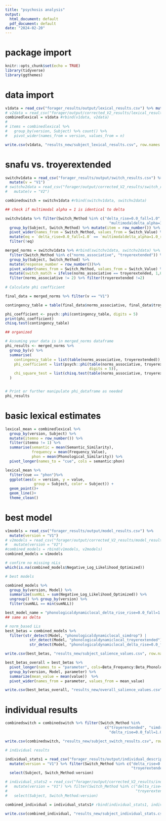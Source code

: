 ```yaml
---
title: "psychosis analysis"
output:
  html_document: default
  pdf_document: default
date: "2024-02-20"
---
```


# package import

```r
knitr::opts_chunk$set(echo = TRUE)
library(tidyverse)
library(ggthemes)
```

# data import

```r
v1data = read_csv("forager_results/output/lexical_results.csv") %>% mutate(version = "V1")
# v2data = read_csv("forager/output/corrected_V2_results/lexical_results.csv") %>% mutate(version = "V2")
combinedlexical = v1data #rbind(v1data, v2data)
# 
# items = combinedlexical %>% 
#   group_by(version, Subject) %>% count() %>%
#   pivot_wider(names_from = version, values_from = n)

write.csv(v1data, "results_new/subject_lexical_results.csv", row.names = FALSE)

```

# snafu vs. troyerextended

```r
switchv1data = read_csv("forager_results/output/switch_results.csv") %>% 
  mutate(v = "V1")
# switchv2data = read_csv("forager/output/corrected_V2_results/switch_results.csv") %>% 
#   mutate(v = "V2")

combinedswitch = switchv1data #rbind(switchv1data, switchv2data) 

## check if multimodal alpha = 1 is identical to delta 

switchv1data %>% filter(Switch_Method %in% c("delta_rise=0.0_fall=1.0",
                                               "multimodaldelta_alpha=1.0_rise=0.0_fall=1.0")) %>%
  group_by(Subject, Switch_Method) %>% mutate(item = row_number()) %>%
  pivot_wider(names_from = Switch_Method, values_from = Switch_Value) %>%
  mutate(eq = `delta_rise=0.0_fall=1.0` == `multimodaldelta_alpha=1.0_rise=0.0_fall=1.0`) %>%
  filter(!eq)

merged_norms = switchv1data %>% #rbind(switchv1data, switchv2data) %>% 
  filter(Switch_Method %in% c("norms_associative", "troyerextended")) %>% 
  group_by(Subject, Switch_Method) %>%
  mutate(response_number = row_number())%>%
  pivot_wider(names_from = Switch_Method, values_from = Switch_Value) %>%
  mutate(switch_match = ifelse(norms_associative == troyerextended, 1,0)) %>%
  filter(norms_associative != 2) %>% filter(troyerextended !=2)
  
# Calculate phi coefficient

final_data = merged_norms %>% filter(v == "V1")

contingency_table = table(final_data$norms_associative, final_data$troyerextended)

phi_coefficient <- psych::phi(contingency_table, digits = 5)
print(phi_coefficient)
chisq.test(contingency_table)

## organized

# Assuming your data is in merged_norms dataframe
phi_results <- merged_norms %>%
  group_by(v) %>%
  summarise(
    contingency_table = list(table(norms_associative, troyerextended)),
    phi_coefficient = list(psych::phi(table(norms_associative, troyerextended), 
                                      digits = 5)),
    chi_square_test = list(chisq.test(table(norms_associative, troyerextended)))
  )


# Print or further manipulate phi_dataframe as needed
phi_results
```

# basic lexical estimates

```r
lexical_mean = combinedlexical %>% 
  group_by(version, Subject) %>%
  mutate(itemno = row_number()) %>%
  filter(itemno != 1) %>%
  summarise(semantic = mean(Semantic_Similarity),
            frequency = mean(Frequency_Value),
            phon = mean(Phonological_Similarity)) %>%
  pivot_longer(names_to = "cue", cols = semantic:phon)

lexical_mean %>% 
  filter(cue == "phon")%>%
  ggplot(aes(x = version, y = value, 
             group = Subject, color = Subject)) +
  geom_point()+
  geom_line()+
  theme_clean()
```

# best model

```r
v1models = read_csv("forager_results/output/model_results.csv") %>%
  mutate(version = "V1")
# v2models = read_csv("forager/output/corrected_V2_results/model_results.csv") %>%
#   mutate(version = "V2")
#combined_models = rbind(v1models, v2models)
combined_models = v1models

# confirm no missing nLLs
which(is.na(combined_models$Negative_Log_Likelihood_Optimized))

# best models

combined_models %>% 
  group_by(version, Model) %>%
  summarize(sumNLL = sum(Negative_Log_Likelihood_Optimized)) %>%
  ungroup() %>% group_by(version) %>%
  filter(sumNLL == min(sumNLL))

best_model_name = "phonologicaldynamiclocal_delta_rise_rise=0.0_fall=1.0"
## same as delta

# norm_based LLs
best_betas = combined_models %>% 
  filter(str_detect(Model, "phonologicaldynamiclocal_simdrop") | 
           str_detect(Model, "phonologicaldynamiclocal_troyerextended") |
           str_detect(Model, "phonologicaldynamiclocal_delta_rise=0.0_fall=1.0"))

write.csv(best_betas, "results_new/subject_salience_values.csv", row.names = FALSE)

best_betas_overall = best_betas %>%
  pivot_longer(names_to = "parameter", cols=Beta_Frequency:Beta_Phonological) %>%
  group_by(version, Model, parameter) %>%
  summarize(mean_value = mean(value))  %>%
  pivot_wider(names_from = parameter, values_from = mean_value)

write.csv(best_betas_overall, "results_new/overall_salience_values.csv", row.names = FALSE)
```

# individual results

```r
combinedswitch = combinedswitch %>% filter(Switch_Method %in% 
                                             c("troyerextended", "simdrop", 
                                               "delta_rise=0.0_fall=1.0"))

write.csv(combinedswitch, "results_new/subject_switch_results.csv", row.names = FALSE)

# individual results

individual_stats1 = read_csv("forager_results/output/individual_descriptive_stats.csv") %>%
  mutate(version = "V1") %>% filter(Switch_Method %in% c("delta_rise=0.0_fall=1.0", "simdrop",
                                                         "troyerextended")) %>%
  select(Subject, Switch_Method:version)

# individual_stats2 = read_csv("forager/output/corrected_V2_results/individual_descriptive_stats.csv") %>%
#   mutate(version = "V1") %>% filter(Switch_Method %in% c("delta_rise=0.0_fall=1.0", "simdrop",
#                                                          "troyerextended")) %>%
#   select(Subject, Switch_Method:version)

combined_individual = individual_stats1# rbind(individual_stats1, individual_stats2)

write.csv(combined_individual, "results_new/subject_individual_stats.csv", row.names = FALSE)

```

<!-- # norms -->

<!-- ```{r} -->
<!-- troyerexnorms = readxl::read_excel("../evaluation_03_22_24/animals_norm_table_20240322.xlsx") %>% -->
<!--   pivot_longer(names_to = "Category", cols = africa:mythological) %>% -->
<!--   rename(Item = value) %>% arrange(Category) %>% filter(!is.na(Item)) %>% -->
<!--   mutate(Item = str_replace_all(Item, "_", " ")) -->

<!-- write.csv(troyerexnorms, file = "../forager_results/data/norms/troyer_extended_lundin_2024_03_22.csv", row.names = FALSE) -->
<!-- ``` -->


<!-- # OLD CODE -->
<!-- ## norms reorg -->

<!-- ```{r} -->
<!-- troyerexnorms = readxl::read_excel("../norm_data_03_05_24/animals_norm_table_20240304.xlsx") %>% -->
<!--   pivot_longer(names_to = "Category", cols = africa:mythological) %>% -->
<!--   rename(Item = value) %>% arrange(Category) %>% filter(!is.na(Item)) %>% -->
<!--   mutate(Item = str_replace_all(Item, "_", " ")) -->

<!-- write.csv(norms, file = "troyer_extended_lundin_2024_03_04.csv", row.names = FALSE) -->

<!-- snafunorms = read_csv("../forager/data/norms/animals_snafu_scheme_vocab.csv") -->
<!-- troyerextended = read_csv("../forager/data/norms/troyer_extended_lundin_2024_03_04.csv") -->

<!-- ``` -->

<!-- ## forager evaluation add -->

<!-- ```{r} -->
<!-- forager_eval = read_csv("../forager/output/nancy_V2_raw_forager_results/evaluation_results.csv") -->

<!-- snafu_items = snafunorms %>% pull(Item) -->
<!-- troyerex_items = troyerextended %>% pull(Item) -->

<!-- forager_eval = forager_eval %>%  -->
<!--   mutate(entryInSNAFU = ifelse(entry %in% snafu_items, 1, 0), -->
<!--          replacementInSNAFU = ifelse(replacement %in% snafu_items, 1, 0), -->
<!--          entryInTroyerEx = ifelse(entry %in% troyerex_items, 1, 0), -->
<!--          replacementInTroyerEx = ifelse(replacement %in% troyerex_items, 1, 0)) -->

<!-- write.csv(forager_eval, file = "files/forager_evaluation_V2.csv", row.names = FALSE) -->
<!-- ``` -->

<!-- ## OLD snafu vs. troyerextended -->

<!-- ```{r} -->
<!-- v1data = read_csv("V1/switch_results.csv") %>% mutate(v = "V1") -->
<!-- v2data = read_csv("V2/switch_results.csv") %>% mutate(v = "V2") -->

<!-- snafu = rbind(v1data, v2data) %>% #v1data %>%  -->
<!--   filter(Switch_Method == "norms_associative") %>% -->
<!--   select(-Switch_Method) %>% -->
<!--   rename(norms_snafu_associative = Switch_Value) %>% -->
<!--   mutate(Fluency_Item = str_replace_all(Fluency_Item, "_", "")) %>% -->
<!--   mutate(Fluency_Item = str_replace_all(Fluency_Item, " ", "")) %>% -->
<!--   filter(Fluency_Item != "mammal") -->

<!-- troyerex_v1 = read.delim("../norm_data_03_05_24/troyer_V1_AKcorrected.txt")%>%  -->
<!--   mutate(version = "V1") -->
<!-- troyerex_v2 = read.delim("../norm_data_03_05_24/troyer_V2_AKcorrected.txt")%>%  -->
<!--   mutate(version = "V2") -->

<!-- troyerex = rbind(troyerex_v1, troyerex_v2) %>% #troyerex_v1 %>% # -->
<!--   select(subject, response, troyer_fluid_switch, troyer_static_switch, version) %>% -->
<!--   mutate(response = str_replace_all(response, "_", "")) %>% -->
<!--   mutate(response = str_replace_all(response, " ", "")) -->

<!-- # write.csv(snafu, file = "snafu.csv", row.names = FALSE) -->
<!-- # write.csv(troyerex, file="troyer.csv", row.names = FALSE) -->

<!-- merged_norms = cbind(snafu, troyerex) %>%  -->
<!--   mutate(response_match = ifelse(Fluency_Item == response, 1, 0), -->
<!--          switch_match = ifelse(norms_snafu_associative == troyer_fluid_switch, 1,0)) %>% -->
<!--   filter(norms_snafu_associative != 2) %>% filter(troyer_fluid_switch !=2) -->

<!-- write.csv(merged_norms, file = "files/merged_snafu_troyerex.csv", row.names = FALSE) -->


<!-- # Calculate phi coefficient -->

<!-- final_data = merged_norms %>% filter(version == "V1") -->

<!-- contingency_table = table(final_data$norms_snafu_associative, final_data$troyer_fluid_switch) -->

<!-- phi_coefficient <- psych::phi(contingency_table, digits = 5) -->
<!-- print(phi_coefficient) -->
<!-- chisq.test(contingency_table) -->

<!-- ## organized -->

<!-- # Assuming your data is in merged_norms dataframe -->
<!-- phi_results <- merged_norms %>% -->
<!--   group_by(version) %>% -->
<!--   summarise( -->
<!--     contingency_table = list(table(norms_snafu_associative, troyer_fluid_switch)), -->
<!--     phi_coefficient = list(psych::phi(table(norms_snafu_associative, troyer_fluid_switch), digits = 5)), -->
<!--     chi_square_test = list(chisq.test(table(norms_snafu_associative, troyer_fluid_switch))) -->
<!--   ) -->


<!-- # Print or further manipulate phi_dataframe as needed -->
<!-- print(phi_results) -->
<!-- ``` -->

<!-- ## OLD troyerextended comparison -->

<!-- ```{r} -->
<!-- forager_troyerex = rbind(v1data, v2data) %>%  -->
<!--   filter(Switch_Method == "troyerextended") %>%  -->
<!--   rename(forager_troyerex = Switch_Value) %>% -->
<!--   select(-Switch_Method) %>% -->
<!--   mutate(Fluency_Item = str_replace_all(Fluency_Item, "_", "")) %>% -->
<!--   mutate(Fluency_Item = str_replace_all(Fluency_Item, " ", "")) %>% -->
<!--   filter(Fluency_Item != "mammal") -->

<!-- troyerex = rbind(troyerex_v1, troyerex_v2) %>%  -->
<!--   select(subject, response, troyer_fluid_switch, troyer_static_switch, version) %>% -->
<!--   mutate(response = str_replace_all(response, "_", "")) %>% -->
<!--   mutate(response = str_replace_all(response, " ", "")) -->

<!-- troyerex_compare = cbind(forager_troyerex, troyerex) %>% -->
<!--   mutate(response_match = ifelse(Fluency_Item == response, 1, 0), -->
<!--          switch_match = ifelse(forager_troyerex == troyer_fluid_switch, 1,0)) -->

<!-- write.csv(troyerex_compare, file = "files/troyerex_compare.csv", row.names = FALSE) -->
<!-- ``` -->
